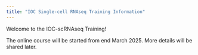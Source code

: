 ```yaml
---
title: "IOC Single-cell RNAseq Training Information"
---
```


Welcome to the IOC-scRNAseq Training!

The online course will be started from end March 2025.
More details will be shared later.